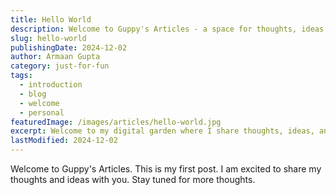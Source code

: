 ```yaml
---
title: Hello World
description: Welcome to Guppy's Articles - a space for thoughts, ideas, and creative explorations
slug: hello-world
publishingDate: 2024-12-02
author: Armaan Gupta
category: just-for-fun
tags:
  - introduction
  - blog
  - welcome
  - personal
featuredImage: /images/articles/hello-world.jpg
excerpt: Welcome to my digital garden where I share thoughts, ideas, and creative explorations. This is just the beginning of an exciting journey.
lastModified: 2024-12-02
---
```

Welcome to Guppy's Articles. This is my first post. I am excited to share my thoughts and ideas with you. Stay tuned for more thoughts.

